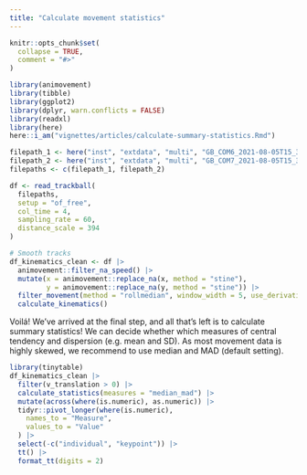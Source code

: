 ```yaml
---
title: "Calculate movement statistics"
---
```


```r
knitr::opts_chunk$set(
  collapse = TRUE,
  comment = "#>"
)
```

```r
library(animovement)
library(tibble)
library(ggplot2)
library(dplyr, warn.conflicts = FALSE)
library(readxl)
library(here)
here::i_am("vignettes/articles/calculate-summary-statistics.Rmd")
```

```r
filepath_1 <- here("inst", "extdata", "multi", "GB_COM6_2021-08-05T15_37_55.csv")
filepath_2 <- here("inst", "extdata", "multi", "GB_COM7_2021-08-05T15_37_55.csv")
filepaths <- c(filepath_1, filepath_2)

df <- read_trackball(
  filepaths,
  setup = "of_free",
  col_time = 4,
  sampling_rate = 60,
  distance_scale = 394
)

# Smooth tracks
df_kinematics_clean <- df |>
  animovement::filter_na_speed() |> 
  mutate(x = animovement::replace_na(x, method = "stine"),
         y = animovement::replace_na(y, method = "stine")) |> 
  filter_movement(method = "rollmedian", window_width = 5, use_derivatives = TRUE) |> 
  calculate_kinematics()
```

Voilá! We've arrived at the final step, and all that's left is to calculate summary statistics! We can decide whether which measures of central tendency and dispersion (e.g. mean and SD). As most movement data is highly skewed, we  recommend to use median and MAD (default setting).

```r
library(tinytable)
df_kinematics_clean |>
  filter(v_translation > 0) |> 
  calculate_statistics(measures = "median_mad") |> 
  mutate(across(where(is.numeric), as.numeric)) |>
  tidyr::pivot_longer(where(is.numeric),
    names_to = "Measure",
    values_to = "Value"
  ) |> 
  select(-c("individual", "keypoint")) |> 
  tt() |>
  format_tt(digits = 2)
```


